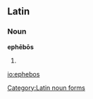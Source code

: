 ==Latin==

===Noun===
'''ephēbōs''' {{m}}

# {{inflection of|ephebus#Latin|ephēbus|acc|p}}

[[Category:Latin noun forms]]

[[io:ephebos]]